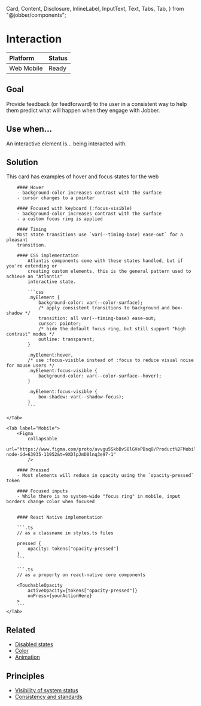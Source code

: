   Card,
  Content,
  Disclosure,
  InlineLabel,
  InputText,
  Text,
  Tabs,
  Tab,
} from "@jobber/components";

# Interaction

| **Platform**                                                     | **Status**                                     |
| :--------------------------------------------------------------- | :--------------------------------------------- |
| <InlineLabel>Web</InlineLabel> <InlineLabel>Mobile</InlineLabel> | <InlineLabel color="green">Ready</InlineLabel> |

## Goal

Provide feedback (or feedforward) to the user in a consistent way to help them
predict what will happen when they engage with Jobber.

## Use when...

An interactive element is... being interacted with.

## Solution

<Tabs>
    <Tab label="Web">
        <Canvas>
        <Card header="Interactive element example" url="#">
            <Content>
            <Text>This card has examples of hover and focus states for the web</Text>
            <InputText placeholder="Inputs change too" />
            </Content>
        </Card>
        </Canvas>

        #### Hover
        - background-color increases contrast with the surface
        - cursor changes to a pointer

        #### Focused with keyboard (:focus-visible)
        - background-color increases contrast with the surface
        - a custom focus ring is applied

        #### Timing
        Most state transitions use `var(--timing-base) ease-out` for a pleasant
        transition.

        #### CSS implementation
            Atlantis components come with these states handled, but if you're extending or
            creating custom elements, this is the general pattern used to achieve an "Atlantis"
            interactive state.

            ```css
            .myElement {
                background-color: var(--color-surface);
                /* apply consistent transitions to background and box-shadow */
                transition: all var(--timing-base) ease-out;
                cursor: pointer;
                /* hide the default focus ring, but still support "high contrast" modes */
                outline: transparent;
            }

            .myElement:hover,
            /* use :focus-visible instead of :focus to reduce visual noise for mouse users */
            .myElement:focus-visible {
                background-color: var(--color-surface--hover);
            }

            .myElement:focus-visible {
                box-shadow: var(--shadow-focus);
            }
            ```

    </Tab>

    <Tab label="Mobile">
        <Figma
            collapsable
            url="https://www.figma.com/proto/avvgu5SkbBvS8lGVePBsqO/Product%2FMobile?node-id=63935-11952&t=9XDlpJmD0lnq3e97-1"
            />

        #### Pressed
        - Most elements will reduce in opacity using the `opacity-pressed` token

        #### Focused inputs
        - While there is no system-wide "focus ring" in mobile, input borders change color when focused


        #### React Native implementation

        ```.ts
        // as a classname in styles.ts files

        pressed {
            opacity: tokens["opacity-pressed"]
        }
        ```

        ```.ts
        // as a property on react-native core components

        <TouchableOpacity
            activeOpacity={tokens["opacity-pressed"]}
            onPress={yourActionHere}
        >
        ```
    </Tab>

</Tabs>

## Related

- [Disabled states](../patterns/disabled-states)
- [Color](../design/color)
- [Animation](../design/animation)

## Principles

- [Visibility of system status](https://www.nngroup.com/articles/visibility-system-status/)
- [Consistency and standards](https://www.nngroup.com/articles/consistency-and-standards/)
